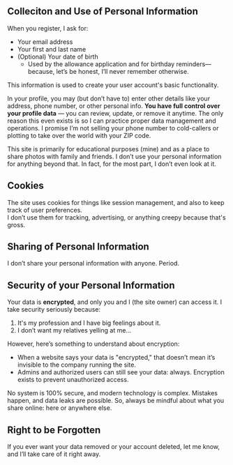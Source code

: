 ## Colleciton and Use of Personal Information

When you register, I ask for:

- Your email address
- Your first and last name
- (Optional) Your date of birth
  - Used by the allowance application and for birthday reminders—because, let’s be honest, I’ll never remember otherwise.

This information is used to create your user account's basic functionality.

In your profile, you may (but don’t have to) enter other details like your address, phone number,
or other personal info. **You have full control over your profile data** — you can review, update, or remove it anytime.
The only reason this even exists is so I can practice proper data management and operations.
I promise I’m not selling your phone number to cold-callers or plotting to take over the world with your ZIP code.

This site is primarily for educational purposes (mine) and as a place to share photos with family and friends.
I don’t use your personal information for anything beyond that. In fact, for the most part, I don’t even look at it.

## Cookies

The site uses cookies for things like session management, and also to keep track of user preferences.  
I don’t use them for tracking, advertising, or anything creepy because that's gross.

## Sharing of Personal Information

I don’t share your personal information with anyone. Period.

## Security of your Personal Information

Your data is **encrypted**, and only you and I (the site owner) can access it. I take security seriously because:

1. It's my profession and I have big feelings about it.
2. I don’t want my relatives yelling at me...

However, here’s something to understand about encryption:

- When a website says your data is "encrypted," that doesn’t mean it’s invisible to the company running the site.
- Admins and authorized users can still see your data: always. Encryption exists to prevent unauthorized access.

No system is 100% secure, and modern technology is complex. Mistakes happen, and data leaks are possible.
So, always be mindful about what you share online: here or anywhere else.

## Right to be Forgotten

If you ever want your data removed or your account deleted, let me know, and I’ll take care of it right away.
